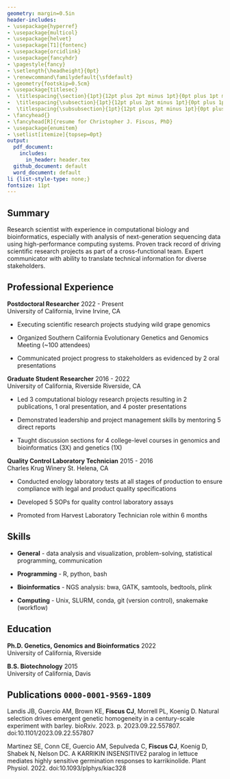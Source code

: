 ```yaml
---
geometry: margin=0.5in
header-includes: 
- \usepackage{hyperref}
- \usepackage{multicol}
- \usepackage{helvet}
- \usepackage[T1]{fontenc}
- \usepackage{orcidlink}
- \usepackage{fancyhdr}
- \pagestyle{fancy}
- \setlength{\headheight}{0pt}
- \renewcommand\familydefault{\sfdefault} 
- \geometry{footskip=0.5cm}
- \usepackage{titlesec}
-  \titlespacing{\section}{1pt}{12pt plus 2pt minus 1pt}{0pt plus 1pt minus 1pt}
-  \titlespacing{\subsection}{1pt}{12pt plus 2pt minus 1pt}{0pt plus 1pt minus 1pt}
-  \titlespacing{\subsubsection}{1pt}{12pt plus 2pt minus 1pt}{0pt plus 1pt minus 1pt}
- \fancyhead{}
- \fancyhead[R]{resume for Christopher J. Fiscus, PhD}
- \usepackage{enumitem}
- \setlist[itemize]{topsep=0pt}
output:
  pdf_document:
    includes:
      in_header: header.tex
  github_document: default
  word_document: default
li {list-style-type: none;}
fontsize: 11pt
---
```

\thispagestyle{plain}
\begin{multicols}{2}
\begin{flushleft}
{\LARGE \textbf{Christopher J. Fiscus, PhD}\par}
\textbf{Bioinformatics Scientist} \\   
Irvine, California
\end{flushleft}

\columnbreak

\begin{flushright}
\begin{tabular}{rp{0.30\linewidth}}
\faPhone & \href{tel:+12096139384}{1-209-613-9384} \\
\faEnvelopeO & \href{mailto:fiscuscj@gmail.com}{fiscuscj@gmail.com} \\
\faLinkedin & \href{https://www.linkedin.com/in/fiscuscj}{fiscuscj} \\
\faGithub & \href{https://github.com/cjfiscus}{cjfiscus} 
\end{tabular}
\end{flushright}

\end{multicols}


## Summary
Research scientist with experience in computational biology and bioinformatics, especially with analysis of next-generation sequencing data using high-performance computing systems. Proven track record of driving scientific research projects as part of a cross-functional team. Expert communicator with ability to translate technical information for diverse stakeholders. 

## Professional Experience
**Postdoctoral Researcher** \hfill 2022 - Present  
University of California, Irvine \hfill Irvine, CA  

* Executing scientific research projects studying wild grape genomics  

* Organized Southern California Evolutionary Genetics and Genomics Meeting (~100 attendees)  

* Communicated project progress to stakeholders as evidenced by 2 oral presentations  


**Graduate Student Researcher** \hfill 2016 - 2022  
University of California, Riverside \hfill Riverside, CA  

* Led 3 computational biology research projects resulting in 2 publications, 1 oral presentation, and 4 poster presentations  

* Demonstrated leadership and project management skills by mentoring 5 direct reports   

* Taught discussion sections for 4 college-level courses in genomics and bioinformatics (3X) and genetics (1X)    


**Quality Control Laboratory Technician** \hfill 2015 - 2016  
Charles Krug Winery \hfill St. Helena, CA  

* Conducted enology laboratory tests at all stages of production to ensure compliance with legal and product quality specifications  

* Developed 5 SOPs for quality control laboratory assays  

* Promoted from Harvest Laboratory Technician role within 6 months  


## Skills
* **General** - data analysis and visualization, problem-solving, statistical programming, communication  

* **Programming** - R, python, bash  

* **Bioinformatics** - NGS analysis: bwa, GATK, samtools, bedtools, plink   

* **Computing** - Unix, SLURM, conda, git (version control), snakemake (workflow) 

## Education   
**Ph.D. Genetics, Genomics and Bioinformatics** \hfill 2022  
University of California, Riverside

**B.S. Biotechnology** \hfill 2015  
University of California, Davis

## Publications \orcidlink{https://orcid.org/0000-0001-9569-1809} `0000-0001-9569-1809`
<!-- use PLoS Genetics citation style but add all authors -->
Landis JB, Guercio AM, Brown KE, **Fiscus CJ**, Morrell PL, Koenig D. Natural selection drives emergent genetic homogeneity in a century-scale experiment with barley. bioRxiv. 2023. p. 2023.09.22.557807. doi:10.1101/2023.09.22.557807  

Martinez SE, Conn CE, Guercio AM, Sepulveda C, **Fiscus CJ**, Koenig D, Shabek N, Nelson DC. A KARRIKIN INSENSITIVE2 paralog in lettuce mediates highly sensitive germination responses to karrikinolide. Plant Physiol. 2022. doi:10.1093/plphys/kiac328
